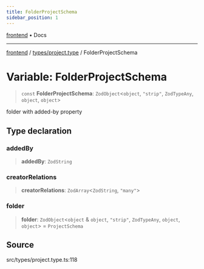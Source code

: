 ```yaml
---
title: FolderProjectSchema
sidebar_position: 1
---
```


[frontend](../../..) • Docs

***

[frontend](../../..) / [types/project.type](..) / FolderProjectSchema

# Variable: FolderProjectSchema

> `const` **FolderProjectSchema**: `ZodObject`\<`object`, `"strip"`, `ZodTypeAny`, `object`, `object`\>

folder with added-by property

## Type declaration

### addedBy

> **addedBy**: `ZodString`

### creatorRelations

> **creatorRelations**: `ZodArray`\<`ZodString`, `"many"`\>

### folder

> **folder**: `ZodObject`\<`object` & `object`, `"strip"`, `ZodTypeAny`, `object`, `object`\> = `ProjectSchema`

## Source

src/types/project.type.ts:118
